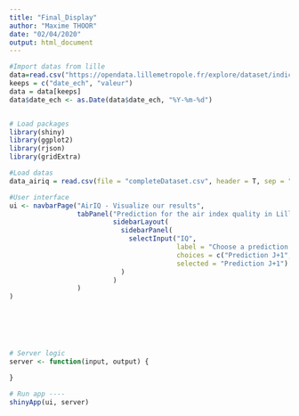 ---
title: "Final_Display"
author: "Maxime THOOR"
date: "02/04/2020"
output: html_document
---

```{r}
#Import datas from lille
data=read.csv("https://opendata.lillemetropole.fr/explore/dataset/indice-qualite-de-lair/download/?format=csv&timezone=Europe/Berlin&use_labels_for_header=true", head=TRUE, sep=";")
keeps = c("date_ech", "valeur")
data = data[keeps]
data$date_ech <- as.Date(data$date_ech, "%Y-%m-%d")


# Load packages 
library(shiny)
library(ggplot2)
library(rjson)
library(gridExtra)

#Load datas
data_airiq = read.csv(file = "completeDataset.csv", header = T, sep = ";" )

#User interface
ui <- navbarPage("AirIQ - Visualize our results",
                 tabPanel("Prediction for the air index quality in Lille", 
                          sidebarLayout(
                            sidebarPanel(
                              selectInput("IQ",
                                          label = "Choose a prediction to display", 
                                          choices = c("Prediction J+1","Prediction J+2","Prediction J+3"),
                                          selected = "Prediction J+1")
                            )
                          )
                 )
)
                 
  
  



# Server logic
server <- function(input, output) {
  
}

# Run app ----
shinyApp(ui, server)
```

